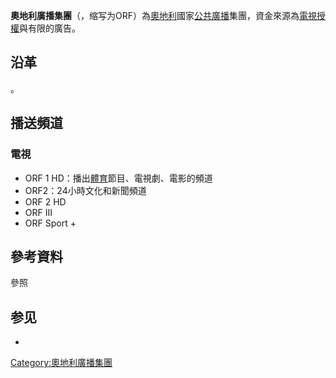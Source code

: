 {{Infobox Network
|network_name = 奧地利廣播集團<br/>Österreichischer Rundfunk
|network_logo = [[File:ORF_logo.svg|200px]]
|country      = {{AUT}}
|network_type = [[電視台|電視台]]、[[电台|电台]]
|available    = [[奧地利|奧地利]] <br/>([[德國|德國]]部分地區、[[義大利|義大利]]、[[斯洛維尼亞|斯洛維尼亞]]和[[瑞士|瑞士]])
|slogan       =  ORF. WIE WIR.<ref>{{cite web|title=ORF. WIE WIR.|url=http://kundendienst.orf.at/orf_wie_wir/infos.html|website=ORF Kundendienst|accessdate=2014-12-13|language=de|deadurl=yes|archiveurl=https://web.archive.org/web/20141213222110/http://kundendienst.orf.at/orf_wie_wir/infos.html|archivedate=2014-12-13}}</ref>
|key_people   = Alexander Wrabetz
|launch_date  = 1955年8月1日
|past_names   = Österreichisches Rundspruchwesen
|website      = [https://web.archive.org/web/20160301051602/http://orf.at/ www.orf.at]
|}}

'''奧地利廣播集團'''（{{lang-de|'''Österreichischer Rundfunk'''}}，缩写为ORF）為[[奧地利|奧地利]]國家[[公共廣播|公共廣播]]集團，資金來源為[[電視授權|電視授權]]與有限的廣告。

== 沿革 ==
{{cn|奧地利為次於[[阿爾巴尼亞|阿爾巴尼亞]]，最後一個授權「私人國家廣播公司」的國家}}。
{{expand section}}

== 播送頻道 ==
=== 電視 ===
*ORF 1 HD：播出[[體育|體育]]節目、電視劇、電影的頻道
*ORF2：24小時文化和新聞頻道
*ORF 2 HD
*ORF III
*ORF Sport +

== 參考資料 ==
;參照
{{reflist}}

== 参见 ==
*{{link-de|维也纳广播交响乐团|Radio-Symphonieorchester Wien}}
{{歐洲廣播聯盟成員}}

{{奧地利小作品}}
{{媒體小作品}}

[[Category:奧地利廣播集團|Category:奧地利廣播集團]]